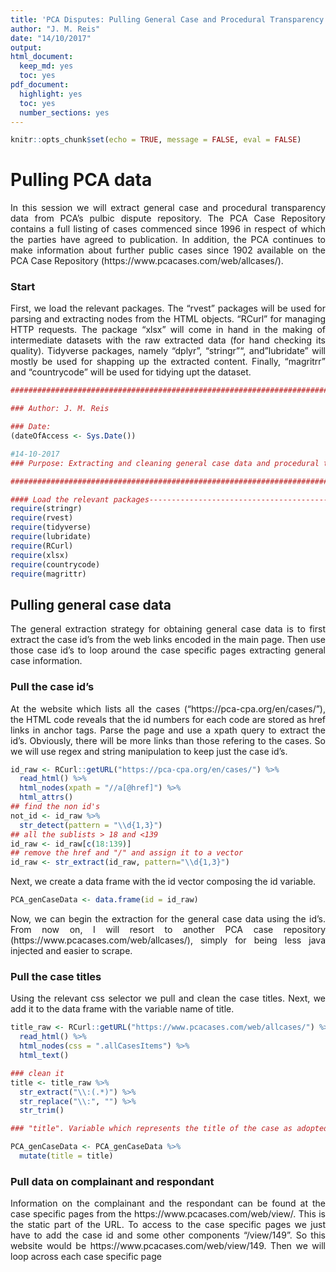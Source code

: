 ```yaml
---
title: 'PCA Disputes: Pulling General Case and Procedural Transparency Data'
author: "J. M. Reis"
date: "14/10/2017"
output: 
html_document: 
  keep_md: yes
  toc: yes
pdf_document:
  highlight: yes
  toc: yes
  number_sections: yes
---
```

<meta charset="utf-8">

[//]: # (Changing the default text allignment to justified on both sides. Btw, this is how you make comments in Rmd!)
<style>
body {text-align: justify}
</style>

```r
knitr::opts_chunk$set(echo = TRUE, message = FALSE, eval = FALSE)
```

# Pulling PCA data

In this session we will extract general case and procedural transparency data from PCA's pulbic dispute repository. The PCA Case Repository contains a full listing of cases commenced since 1996 in respect of which the parties have agreed to publication. In addition, the PCA continues to make information about further public cases since 1902 available on the PCA Case Repository (https://www.pcacases.com/web/allcases/).

### Start

First, we load the relevant packages. The "rvest" packages will be used for parsing and extracting nodes from the HTML objects. "RCurl" for managing HTTP requests. The package "xlsx" will come in hand in the making of intermediate datasets with the raw extracted data (for hand checking its quality). Tidyverse packages, namely "dplyr", "stringr"", and "lubridate" will mostly be used for shapping up the extracted content. Finally, "magritrr" and "countrycode" will be used for tidying upt the dataset.

```r
################################################################################

### Author: J. M. Reis

### Date: 
(dateOfAccess <- Sys.Date())

#14-10-2017
### Purpose: Extracting and cleaning general case data and procedural transparency data for all disputes at the PCA

################################################################################

#### Load the relevant packages--------------------------------------------------------------
require(stringr)
require(rvest)
require(tidyverse)
require(lubridate)
require(RCurl)
require(xlsx)
require(countrycode)
require(magrittr)
```


## Pulling general case data

The general extraction strategy for obtaining general case data is to first extract the case id's from the web links encoded in the main page. Then use those case id's to loop around the case specific pages extracting general case information.

### Pull the case id's

At the website which lists all the cases ("https://pca-cpa.org/en/cases/"), the HTML code reveals that the id numbers for each code are stored as href links in anchor tags. Parse the page and use a xpath query to extract the id's. Obviously, there will be more links than those refering to the cases. So we will use regex and string manipulation to keep just the case id's.

```r
id_raw <- RCurl::getURL("https://pca-cpa.org/en/cases/") %>%
  read_html() %>%
  html_nodes(xpath = "//a[@href]") %>%
  html_attrs()
## find the non id's
not_id <- id_raw %>%
  str_detect(pattern = "\\d{1,3}")
## all the sublists > 18 and <139
id_raw <- id_raw[c(18:139)]
## remove the href and "/" and assign it to a vector
id_raw <- str_extract(id_raw, pattern="\\d{1,3}")

```

Next, we create a data frame with the id vector composing the id variable.

```r
PCA_genCaseData <- data.frame(id = id_raw)
```

Now, we can begin the extraction for the general case data using the id's. From now on, I will resort to another PCA case repository (https://www.pcacases.com/web/allcases/), simply for being less java injected and easier to scrape.

### Pull the case titles

Using the relevant css selector we pull and clean the case titles. Next, we add it to the data frame with the variable name of title.

```r
title_raw <- RCurl::getURL("https://www.pcacases.com/web/allcases/") %>%
  read_html() %>%
  html_nodes(css = ".allCasesItems") %>%
  html_text()

### clean it
title <- title_raw %>%
  str_extract("\\:(.*)") %>%
  str_replace("\\:", "") %>%
  str_trim()

### "title". Variable which represents the title of the case as adopted by the PCA. New var name------ > "title"

PCA_genCaseData <- PCA_genCaseData %>%
  mutate(title = title)

```


### Pull data on complainant and respondant

Information on the complainant and the respondant can be found at the case specific pages from the https://www.pcacases.com/web/view/. This is the static part of the URL. To access to the case specific pages we just have to add the case id and some other components "/view/149". So this website would be https://www.pcacases.com/web/view/149. Then we will loop across each case specific page

```r

```


